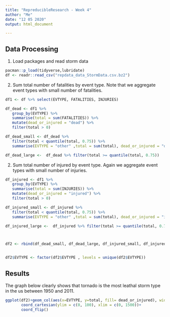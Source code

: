 ```yaml
---
title: "RepreducibleResearch - Week 4"
author: "Me"
date: "12 05 2020"
output: html_document

---
```




## Data Processing
1. Load packages and read storm data

 ```r
pacman::p_load(tidyverse,lubridate)
df <- readr::read_csv("repdata_data_StormData.csv.bz2")
```

2. Sum total number of fatalities by event type.  Note that we aggregate event types with small number of fatalities.

 ```r

df1 <- df %>% select(EVTYPE, FATALITIES, INJURIES) 

df_dead <- df1 %>% 
    group_by(EVTYPE) %>%
    summarise(total = sum(FATALITIES)) %>% 
    mutate(dead_or_injured = "dead") %>% 
    filter(total > 0)

df_dead_small <- df_dead %>% 
    filter(total < quantile(total, 0.75)) %>% 
    summarise(EVTYPE = "other" ,total = sum(total), dead_or_injured = "dead")

df_dead_large <-  df_dead %>% filter(total >= quantile(total, 0.75))
```  

2. Sum total number of injured by event type.  Again we aggregate event types with small number of injuries.

 ```r

    
df_injured <- df1 %>% 
    group_by(EVTYPE) %>%
    summarise(total = sum(INJURIES)) %>% 
    mutate(dead_or_injured = "injured") %>% 
    filter(total > 0)

df_injured_small <- df_injured %>% 
    filter(total < quantile(total, 0.75)) %>% 
    summarise(EVTYPE = "other" ,total = sum(total), dead_or_injured = "injured")

df_injured_large <-  df_injured %>% filter(total >= quantile(total, 0.75))



df2 <- rbind(df_dead_small, df_dead_large, df_injured_small, df_injured_large)


df2$EVTYPE <- factor(df2$EVTYPE , levels = unique(df2$EVTYPE))
```

## Results

The graph below clearly shows that tornado is the most leathal storm type in the us between 1950 and 2011.  
 
 ```r
 
ggplot(df2)+geom_col(aes(x=EVTYPE, y=total, fill= dead_or_injured), width = 2)+
        coord_cartesian(ylim = c(0, 100), xlim = c(0, 1500))+
        coord_flip()


```

